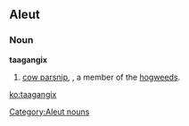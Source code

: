 ==Aleut==

===Noun===
'''taagangix'''

# [[cow parsnip]], {{taxlink|Heracleum maximum|species}}, a member of the [[hogweed]]s.

[[Category:Aleut nouns]]

[[ko:taagangix]]